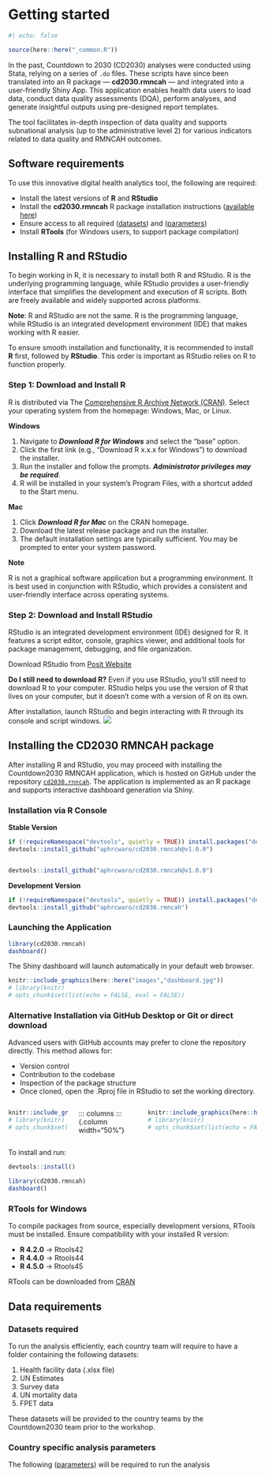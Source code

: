 # Getting started

```r
#| echo: false

source(here::here("_common.R"))
```

In the past, Countdown to 2030 (CD2030) analyses were conducted using Stata, relying on a series of `.do` files. These scripts have since been translated into an R package — **cd2030.rmncah** — and integrated into a user-friendly Shiny App. This application enables health data users to load data, conduct data quality assessments (DQA), perform analyses, and generate insightful outputs using pre-designed report templates.

The tool facilitates in-depth inspection of data quality and supports subnational analysis (up to the administrative level 2) for various indicators related to data quality and RMNCAH outcomes.

## Software requirements {#sec-software-requirements}

To use this innovative digital health analytics tool, the following are required:

-   Install the latest versions of **R** and **RStudio**
-   Install the **cd2030.rmncah** R package installation instructions ([available here](denominator-assessment.qmd#sec-instal-cd2030-rmncah))
-   Ensure access to all required ([datasets](#sec-data-requirements)) and ([parameters](denominator-assessment.qmd#sec-denom-analysis-setup))
-   Install **RTools** (for Windows users, to support package compilation)

## Installing R and RStudio {#sec-instal-r}

To begin working in R, it is necessary to install both R and RStudio. R is the underlying programming language, while RStudio provides a user-friendly interface that simplifies the development and execution of R scripts. Both are freely available and widely supported across platforms.

**Note**: R and RStudio are not the same. R is the programming language, while RStudio is an integrated development environment (IDE) that makes working with R easier.

To ensure smooth installation and functionality, it is recommended to install **R** first, followed by **RStudio**. This order is important as RStudio relies on R to function properly.

### Step 1: Download and Install R

R is distributed via The [Comprehensive R Archive Network (CRAN)](https://cran.r-project.org/). Select your operating system from the homepage: Windows, Mac, or Linux.

**Windows**

1.  Navigate to ***Download R for Windows*** and select the “base” option.
2.  Click the first link (e.g., “Download R x.x.x for Windows”) to download the installer.
3.  Run the installer and follow the prompts. ***Administrator privileges may be required***.
4.  R will be installed in your system's Program Files, with a shortcut added to the Start menu.

**Mac**

1.  Click ***Download R for Mac*** on the CRAN homepage.
2.  Download the latest release package and run the installer.
3.  The default installation settings are typically sufficient. You may be prompted to enter your system password.

**Note**

R is not a graphical software application but a programming environment. It is best used in conjunction with RStudio, which provides a consistent and user-friendly interface across operating systems.

### Step 2: Download and Install RStudio

RStudio is an integrated development environment (IDE) designed for R. It features a script editor, console, graphics viewer, and additional tools for package management, debugging, and file organization.

Download RStudio from [Posit Website](https://posit.co/downloads/)

**Do I still need to download R?** Even if you use RStudio, you’ll still need to download R to your computer. RStudio helps you use the version of R that lives on your computer, but it doesn’t come with a version of R on its own.

After installation, launch RStudio and begin interacting with R through its console and script windows. ![](images/rstudio.png)

## Installing the CD2030 RMNCAH package {#sec-instal-cd2030-rmncah}

After installing R and RStudio, you may proceed with installing the Countdown2030 RMNCAH application, which is hosted on GitHub under the repository [`cd2030.rnncah`](https://github.com/aphrcwaro/cd2030.rmncah). The application is implemented as an R package and supports interactive dashboard generation via Shiny.

### Installation via R Console

**Stable Version**

```r
if (!requireNamespace("devtools", quietly = TRUE)) install.packages("devtools")
devtools::install_github("aphrcwaro/cd2030.rmncah@v1.0.0")


devtools::install_github("aphrcwaro/cd2030.rmncah@v1.0.0")
```

**Development Version**

```r

if (!requireNamespace("devtools", quietly = TRUE)) install.packages("devtools")
devtools::install_github("aphrcwaro/cd2030.rmncah")

```

### Launching the Application

```r

library(cd2030.rmncah)
dashboard()
```

The Shiny dashboard will launch automatically in your default web browser.

```r
knitr::include_graphics(here::here("images","dashboard.jpg"))
# library(knitr)
# opts_chunk$set(list(echo = FALSE, eval = FALSE))
```

### Alternative Installation via GitHub Desktop or Git or direct download

Advanced users with GitHub accounts may prefer to clone the repository directly. This method allows for:

-   Version control
-   Contribution to the codebase
-   Inspection of the package structure
-   Once cloned, open the .Rproj file in RStudio to set the working directory.

::: columns
::: {.column width="50%"}

```r
knitr::include_graphics(here::here("images","github-repo.png"))
# library(knitr)
# opts_chunk$set(list(echo = FALSE, eval = FALSE))
```

:::

::: columns
::: {.column width="50%"}

```r
knitr::include_graphics(here::here("images","project-file.png"))
# library(knitr)
# opts_chunk$set(list(echo = FALSE, eval = FALSE))
```

:::


To install and run:

```r
devtools::install()

library(cd2030.rmncah)
dashboard()
```

### RTools for Windows

To compile packages from source, especially development versions, RTools must be installed. Ensure compatibility with your installed R version:

-   **R 4.2.0** → Rtools42
-   **R 4.4.0** → Rtools44
-   **R 4.5.0** → Rtools45

RTools can be downloaded from [CRAN](https://cran.r-project.org/bin/windows/Rtools/)

## Data requirements {#sec-data-requirements}

### Datasets required

To run the analysis efficiently, each country team will require to have a folder containing the following datasets:

1.  Health facility data (.xlsx file)
2.  UN Estimates
3.  Survey data
4.  UN mortality data
5.  FPET data

These datasets will be provided to the country teams by the Countdown2030 team prior to the workshop.

### Country specific analysis parameters

The following ([parameters](denominator-assessment.qmd#sec-denom-analysis-setup)) will be required to run the analysis
